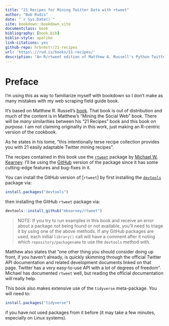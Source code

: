 ```yaml
--- 
title: "21 Recipes for Mining Twitter Data with rtweet"
author: "Bob Rudis"
date: "`r Sys.Date()`"
site: bookdown::bookdown_site
documentclass: book
bibliography: [book.bib]
biblio-style: apalike
link-citations: yes
github-repo: hrbrmstr/21-recipes
url: 'https\://rud.is/books/21-recipes/'
description: "An R/rtweet edition of Matthew A. Russell's Python Twitter Recipes Book"
---
```


# Preface {-}

I'm using this as way to familiarize myself with bookdown so I don't make as many mistakes with my web scraping field guide book.

It's based on Matthew R. Russell's [book](https://github.com/ptwobrussell/Recipes-for-Mining-Twitter). That book is out of distribution and much of the content is in Matthew's "Mining the Social Web" book. There will be _many_ similarities between his "21 Recipes" book and this book _on purpose_. I am not claiming originality in this work, just making an R-centric version of the cookbook.

As he states in his tome, "this intentionally terse recipe collection provides you with 21 easily adaptable Twitter mining recipes".

The recipes contained in this book use the [`rtweet`](http://rtweet.info/) package by [Michael W. Kearney](https://github.com/mkearney). I'll be using the [GitHub](https://github.com/mkearney/rtweet) version of the package since it has some cutting-edge features and bug-fixes in it.

You can install the GitHub version of [`rtweet`] by first installing the [`devtools`](https://github.com/hadley/devtools) package via:

```r
install.packages("devtools")
```

then installing the GitHub `rtweet` package via:

```r
devtools::install_github("mkearney/rtweet")
```

>NOTE: If you try to run examples in this book and receive an error about a package not being found or not available, you'll need to triage it by using one of the above methods. If any GitHub packages are used, each initial `library()` call will have a comment after it noting which `repository/packagename` to use the `devtools` method with.

Matthew also states that "one other thing you should consider doing up front, if you haven’t already, is quickly skimming through the official Twitter API documentation and related development documents linked on that page. Twitter has a very easy-to-use API with a lot of degrees of freedom". Michael has documented `rtweet` well, but reading the official documentation will really help.

This book also makes extensive use of the `tidyverse` meta-package. You will need to:

```r
install.packages("tidyverse")
```

if you have not used packages from it before (it may take a few minutes, especially on Linux systems).      